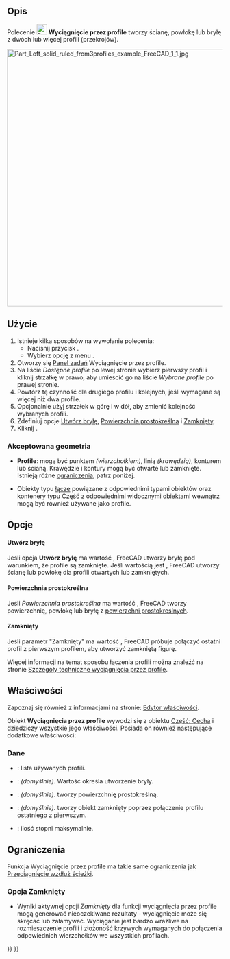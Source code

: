 <languages/>

{{Docnav/pl
|[[Part_RuledSurface/pl|Utwórz powierzchnię prostokreślną]]
|[[Part_Sweep/pl|Wyciągnięcie po ścieżce]]
|[[Part_Workbench/pl|środowisko pracy Część]]
|IconL=Part_RuledSurface.svg
|IconR=Part_Sweep.svg
|IconC=Workbench_Part.svg
}}

{{GuiCommand/pl
|Name=Part Loft
|Name/pl=Part: Wyciągnij po profilach
|MenuLocation=Część → Wyciągnięcie po profilach...
|Workbenches=[[Part_Workbench/pl|środowisko pracy Część]]
|Version=0.13
|SeeAlso=[[Part_Sweep/pl|Wyciągnięcie po ścieżce]]
}}

<span id="Description"></span>
==Opis==

Polecenie [[Image:Part_Loft.svg|24px]] '''Wyciągnięcie przez profile''' tworzy ścianę, powłokę lub bryłę z dwóch lub więcej profili (przekrojów).

[[File:Part_Loft_solid_ruled_from3profiles_example_FreeCAD_1_1.jpg|600px]]
{{Caption|Obiekt wyciągnięcia przez profile z trzech profili, które są dwoma [[Part_Circle/pl|okręgami]] i jedną [[Part_Ellipse/pl|elipsą]]. Parametry to: Utwórz bryłę "Zaznaczone" i Powierzchnia prostokreślna "Zaznaczone".}}

<span id="Usage"></span>
==Użycie==

<div class="mw-translate-fuzzy">
# Istnieje kilka sposobów na wywołanie polecenia:
#* Naciśnij przycisk {{Button|[[Image:Part_Loft.svg|16px]] [[Part_Loft/pl|Wyciągnięcie przez profile ...]]}}.
#* Wybierz opcję z menu {{MenuCommand|Część → [[Image:Part_Loft.svg|16px]] Wyciągnięcie przez profile ...}}.
# Otworzy się [[Task_panel/pl|Panel zadań]] Wyciągnięcie przez profile.
# Na liście ''Dostępne profile'' po lewej stronie wybierz pierwszy profil i kliknij strzałkę w prawo, aby umieścić go na liście ''Wybrane profile'' po prawej stronie.
# Powtórz tę czynność dla drugiego profilu i kolejnych, jeśli wymagane są więcej niż dwa profile.
# Opcjonalnie użyj strzałek w górę i w dół, aby zmienić kolejność wybranych profili.
# Zdefiniuj opcje [[#Dane|Utwórz bryłę]], [[#Dane|Powierzchnia prostokreślna]] i [[#Dane|Zamknięty]].
# Kliknij {{Button|OK}}.
</div>

<span id="Accepted_geometry"></span>
===Akceptowana geometria===

* '''Profile''': mogą być punktem ''(wierzchołkiem)'', linią ''(krawędzią)'', konturem lub ścianą. Krawędzie i kontury mogą być otwarte lub zamknięte. Istnieją różne [[#Ograniczenia|ograniczenia]], patrz poniżej.

* Obiekty typu [[App_Link/pl|łącze]] powiązane z odpowiednimi typami obiektów oraz kontenery typu [[App_Part/pl|Część]] z odpowiednimi widocznymi obiektami wewnątrz mogą być również używane jako profile. {{Version/pl|0.20}}

<span id="Options"></span>
==Opcje==

<span id="Create_solid"></span>
====Utwórz bryłę====

Jeśli opcja '''Utwórz bryłę''' ma wartość {{True/pl}}, FreeCAD utworzy bryłę pod warunkiem, że profile są zamknięte. Jeśli wartością jest {{False/pl}}, FreeCAD utworzy ścianę lub powłokę dla profili otwartych lub zamkniętych.

<span id="Ruled_surface"></span>
====Powierzchnia prostokreślna====

Jeśli ''Powierzchnia prostokreślna'' ma wartość {{true/pl}}, FreeCAD tworzy powierzchnię, powłokę lub bryłę z [http://en.wikipedia.org/wiki/Ruled_surface powierzchni prostokreślnych].

<span id="Closed"></span>
====Zamknięty====

Jeśli parametr "Zamknięty" ma wartość {{true/pl}}, FreeCAD próbuje połączyć ostatni profil z pierwszym profilem, aby utworzyć zamkniętą figurę.  

Więcej informacji na temat sposobu łączenia profili można znaleźć na stronie [[Part_Loft_Technical_Details/pl|Szczegóły techniczne wyciągnięcia przez profile]].

<span id="Properties"></span>
==Właściwości==

Zapoznaj się również z informacjami na stronie: [[Property_editor/pl|Edytor właściwości]].

Obiekt '''Wyciągnięcia przez profile''' wywodzi się z obiektu [[Part_Feature/pl|Część: Cecha]] i dziedziczy wszystkie jego właściwości. Posiada on również następujące dodatkowe właściwości:

<span id="Data"></span>
===Dane===

{{TitleProperty|Wyciągnięcie przez profile}}

* {{PropertyData|Profile|LinkList}}: lista używanych profili.
* {{PropertyData|Bryła|Bool}}: {{false/pl}} ''(domyślnie)''. Wartość {{true/pl}} określa utworzenie bryły.
* {{PropertyData|Powierzchnia prostokreślna|Bool}}: {{false/pl}} ''(domyślnie)''. {{true/pl}} tworzy powierzchnię prostokreślną.
* {{PropertyData|Zamknięty|Bool}}: {{false/pl}} ''(domyślnie)''. {{true/pl}} tworzy obiekt zamknięty poprzez połączenie profilu ostatniego z pierwszym.
* {{PropertyData|Maksymalnie stopni|IntegerConstraint}}: ilość stopni maksymalnie.

<span id="Limitations"></span>
==Ograniczenia==

Funkcja Wyciągnięcie przez profile ma takie same ograniczenia jak [[Part_Sweep/pl#Ograniczenia|Przeciągnięcie wzdłuż ścieżki]].

<span id="Closed_Lofts"></span>
===Opcja Zamknięty===

* Wyniki aktywnej opcji ''Zamknięty'' dla funkcji wyciągnięcia przez profile mogą generować nieoczekiwane rezultaty - wyciągnięcie może się skręcać lub załamywać. Wyciąganie jest bardzo wrażliwe na rozmieszczenie profili i złożoność krzywych wymaganych do połączenia odpowiednich wierzchołków we wszystkich profilach.


{{Docnav/pl
|[[Part_RuledSurface/pl|Utwórz powierzchnię prostokreślną]]
|[[Part_Sweep/pl|Wyciągnięcie po ścieżce]]
|[[Part_Workbench/pl|środowisko pracy Część]]
|IconL=Part_RuledSurface.svg
|IconR=Part_Sweep.svg
|IconC=Workbench_Part.svg
}}

{{Part Tools navi{{#translation:}}}}
{{Userdocnavi{{#translation:}}}}